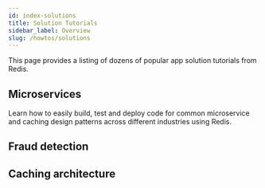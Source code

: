 ```yaml
---
id: index-solutions
title: Solution Tutorials
sidebar_label: Overview
slug: /howtos/solutions
---
```



This page provides a listing of dozens of popular app solution tutorials from Redis.

## Microservices

Learn how to easily build, test and deploy code for common microservice and caching design patterns across different industries using Redis.

<div class="row">
  <div class="col">
    <RedisCard
      title="CQRS Pattern"
      description="How to build an e-commerce app using Redis with the CQRS Pattern"
      page="/howtos/solutions/microservices/cqrs"
    />
  </div>

<div class="col">
  <RedisCard
    title="Interservice Communication"
    description="Microservices Communication with Redis streams"
    page="/howtos/solutions/microservices/interservice-communication"
  />
</div>

</div>

<div class="row">
 <div class="col">
  <RedisCard
    title="Query Caching Pattern"
    description="How to use Redis for Query Caching"
    page="/howtos/solutions/microservices/caching"
  />
</div>

<div class="col">
  <RedisCard
    title="API Gateway Caching"
    description="How to use Redis for API Gateway Caching"
    page="/howtos/solutions/microservices/api-gateway-caching"
  />
</div>

</div>

## Fraud detection

<div class="row">
 <div class="col">
  <RedisCard
    title="Digital Identity Validation"
    description="How to Handle Digital Identity Validation Using Redis"
    page="/howtos/solutions/fraud-detection/digital-identity-validation"
  />
</div>

<div class="col">
  <RedisCard
    title="Transaction Risk Scoring"
    description="How to use Redis for Transaction risk scoring"
    page="/howtos/solutions/fraud-detection/transaction-risk-scoring"
  />
</div>

</div>

## Caching architecture

<div class="row">
 <div class="col">
  <RedisCard
    title="Write Behind Caching"
    description="How to use Redis for Write-behind Caching"
    page="/howtos/solutions/caching-architecture/write-behind"
  />
</div>

<div class="col">
  <RedisCard
    title="Write Through caching"
    description="How to use Redis for Write through caching strategy"
    page="/howtos/solutions/caching-architecture/write-through"
  />
</div>

</div>

<div class="row">
 <div class="col">
  <RedisCard
    title="Cache Prefetching"
    description="How to use Redis for Cache Prefetching Strategy"
    page="/howtos/solutions/caching-architecture/cache-prefetching"
  />
</div>

<div class="col">
  <RedisCard
    title="Cache Aside (Query Caching)"
    description="How to use Redis for Cache-aside"
    page="/howtos/solutions/microservices/caching"
  />
</div>

</div>
